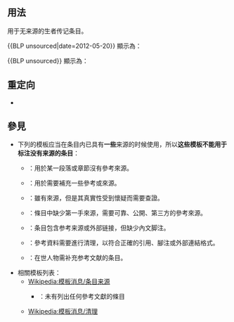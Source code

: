 <noinclude>{{template doc page viewed directly}}</noinclude>
{{Twinkle standard installation}}
{{High-use|4042}}
<!-- 在本行下編輯模板說明 -->

== 用法 ==
用于无来源的生者传记条目。

<nowiki>{{BLP unsourced|date=2012-05-20}}</nowiki> 顯示為：

{{BLP unsourced|date=2012-05-20}}

<nowiki>{{BLP unsourced}}</nowiki> 顯示為：

{{BLP unsourced}}

== 重定向 ==

*{{tl|生者傳記來源}}

== 參見 ==
*下列的模板应当在条目内已具有'''一些'''来源的时候使用，所以'''这些模板不能用于标注没有来源的条目'''：
** {{tl|Unreferencedsect}}：用於某一段落或章節沒有參考來源。
** {{tl|Refimprove}}：用於需要補充一些參考或來源。
** {{tl|Verify}}：雖有來源，但是其真實性受到懷疑而需要查證。
** {{tl|Primarysources}}：條目中缺少第一手來源，需要可靠、公開、第三方的參考來源。
** {{tl|No footnotes}}：条目包含参考来源或外部链接，但缺少內文脚注。
** {{tl|Citation style}}：參考資料需要進行清理，以符合正確的引用、腳注或外部連結格式。
** {{tl|BLPsources}}：在世人物需补充参考文献的条目。

*相關模板列表：
** [[Wikipedia:模板消息/条目来源]]
***{{tl|Unreferenced}}：未有列出任何參考文獻的條目
** [[Wikipedia:模板消息/清理]]
<includeonly>
<!-- 本行下加入模板的分類 -->
[[Category:引用與查證維護模板|{{PAGENAME}}]]
</includeonly>